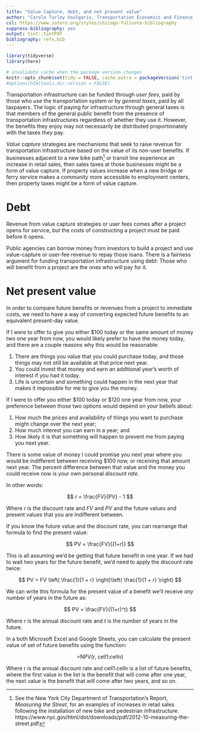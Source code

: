```yaml
---
title: "Value Capture, debt, and net present value"
author: "Carole Turley Voulgaris, Transportation Economics and Finance (SES 5437), Harvard GSD"
csl: https://www.zotero.org/styles/chicago-fullnote-bibliography
suppress-bibliography: yes
output: tint::tintPdf
bibliography: refs.bib
---
```


```r
library(tidyverse)
library(here)

# invalidate cache when the package version changes
knitr::opts_chunk$set(tidy = FALSE, cache.extra = packageVersion('tint'))
#options(htmltools.dir.version = FALSE)
```

Transportation infrastructure can be funded through *user fees*, paid by
those who *use* the transportation system or by *general taxes*, paid by
all taxpayers. The logic of paying for infrastructure through general 
taxes is that members of the general public benefit from 
the presence of transportation infrastructures regardless of whether 
they use it. However, the benefits they enjoy may not necessarily
be distributed proportionately with the taxes they pay.

*Value capture* strategies are mechanisms that seek to raise revenue
for transportation infrastructure based on the value of its non-user 
benefits. If businesses adjacent to a new bike path^[See the New York City Department of Transportation's Report, _Measuring the Street_, 
for an examples of increases in retail sales following the installation
of new bike and pedestrian infrastructure. https://www.nyc.gov/html/dot/downloads/pdf/2012-10-measuring-the-street.pdf] or transit line experience an increase in retail sales, then
sales taxes at those businesses might be a form of value capture.
If property values increase when a new bridge or ferry service makes
a community more accessible to employment centers, then property 
taxes might be a form of value capture.

# Debt

Revenue from value capture strategies or user fees comes after a 
project opens for service, but the costs of constructing a project
must be paid before it opens. 

Public agencies can borrow money from investors to build a project 
and use value-capture or user-fee revenue to repay those loans. There
is a fairness argument for funding transportation infrastructure
using debt: Those who will benefit from a project are the ones who
will pay for it.

# Net present value

In order to compare future benefits or revenues from a project to 
immediate costs, we need to have a way of converting expected
future benefits to an equivalent present-day value.

If I were to offer to give you either $100 today or the same amount
of money two one year from now, you would likely prefer to have the 
money today, and there are a couple reasons why this would be 
reasonable:

1. There are things you value that you could purchase today, and those
things may not still be available at that price next year.
2. You could invest that money and earn an additional year's worth
of interest if you had it today.
3. Life is uncertain and something could happen in the next year
that makes it impossible for me to give you the money.

If I were to offer you either \$100 today or \$120 one year from
now, your preference between those two options would depend on your
beliefs about:

1. How much the prices and availability of things you want to purchase 
might change over the next year;
2. How much interest you can earn in a year; and
3. How likely it is that something will happen to prevent me from 
paying you next year.

There is some value of money I could promise you next year where you 
would be indifferent between receiving $100 now, or receiving that 
amount next year. The percent difference between that value and the
money you could receive now is your own personal *discount rate.*

In other words:

$$
r = \frac{FV}{PV} - 1
$$

Where *r* is the discount rate and  *FV* and *PV* and the future 
values and present values that you are indifferent between. 

If you know the future value and the discount rate, you can rearrange
that formula to find the present value:

$$
PV = \frac{FV}{(1+r)}
$$

This is all assuming we'd be getting that future benefit in one
year. If we had to wait two years for the future benefit, we'd need
to apply the discount rate twice:

$$
PV = FV \left( \frac{1}{1 + r} \right)\left( \frac{1}{1 + r} \right)
$$

We can write this formula for the present value of a benefit
we'll receive *any* number of years in the future as:

$$
PV = \frac{FV}{(1+r)^t}
$$

Where *r* is the annual discount rate and *t* is the number of years
in the future.

In a both Microsoft Excel and Google Sheets, you can calculate the
present value of set of future benefits using the function:


$$
$$

<center>

=NPV(r, cell1:celln)

</center>

$$
$$


Where r is the annual discount rate and cell1:celln is a list of 
future benefits, where the first value in the list is the benefit that
will come after one year, the next value is the benefit that will
come after two years, and so on.